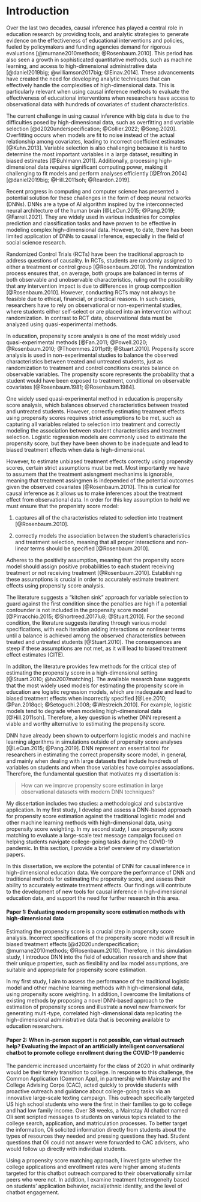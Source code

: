 # Introduction

Over the last two decades, causal inference has played a central role in education research by providing tools, and analytic strategies to generate evidence on the effectiveness of educational interventions and policies, fueled by policymakers and funding agencies demand for rigorous evaluations [@murnane2010methods; @Rosenbaum.2010]. This period has also seen a growth in sophisticated quantitative methods, such as machine learning, and access to high-dimensional administrative data [@daniel2019big; @williamson2017big; @Einav.2014]. These advancements have created the need for developing analytic techniques that can effectively handle the complexities of high-dimensional data. This is particularly relevant when using causal inference methods to evaluate the effectiveness of educational interventions when researchers have access to observational data with hundreds of covariates of student characteristics.

The current challenge in using causal inference with big data is due to the difficulties posed by high-dimensional data, such as overfitting and variable selection \[\@d2020underspecification; \@Collier.2022; \@Song.2020\]. Overfitting occurs when models are fit to noise instead of the actual relationship among covariates, leading to incorrect coefficient estimates \[\@Kuhn.2013\]. Variable selection is also challenging because it is hard to determine the most important variables in a large dataset, resulting in biased estimates \[\@Buhlmann.2011\]. Additionally, processing high-dimensional data requires significant computing power, making it challenging to fit models and perform analyses efficiently \[\@Efron.2004\] \[\@daniel2019big; \@Hill.2011soh; \@Reardon.2019\].

Recent progress in computing and computer science has presented a potential solution for these challenges in the form of deep neural networks (DNNs). DNNs are a type of AI algorithm inspired by the interconnected neural architecture of the human brain \[\@LeCun.2015; \@Pang.2019; \@Farrell.2021\]. They are widely used in various industries for complex prediction and classification tasks and have proven to be effective in modeling complex high-dimensional data. However, to date, there has been limited application of DNNs to causal inference, especially in the field of social science research.

Randomized Control Trials (RCTs) have been the traditional approach to address questions of causality. In RCTs, students are randomly assigned to either a treatment or control group \[\@Rosenbaum.2010\]. The randomization process ensures that, on average, both groups are balanced in terms of both observable and unobservable characteristics, ruling out the possibility that any intervention impact is due to differences in group composition \[\@Rosenbaum.2010\]. However, conducting RCTs may not always be feasible due to ethical, financial, or practical reasons. In such cases, researchers have to rely on observational or non-experimental studies, where students either self-select or are placed into an intervention without randomization. In contrast to RCT data, observational data must be analyzed using quasi-experimental methods.

In education, propensity score analysis is one of the most widely used quasi-experimental methods [@Fan.2011; @Powell.2020; @Rosenbaum.2010; @Thoemmes.2011pt9; @Stuart.2010]. Propensity score analysis is used in non-experimental studies to balance the observed characteristics between treated and untreated students, just as randomization to treatment and control conditions creates balance on observable variables. The propensity score represents the probability that a student would have been exposed to treatment, conditional on observable covariates [@Rosenbaum.1981; @Rosenbaum.1984].

One widely used quasi-experimental method in education is propensity score analysis, which balances observed characteristics between treated and untreated students. However, correctly estimating treatment effects using propensity scores requires strict assumptions to be met, such as capturing all variables related to selection into treatment and correctly modeling the association between student characteristics and treatment selection. Logistic regression models are commonly used to estimate the propensity score, but they have been shown to be inadequate and lead to biased treatment effects when data is high-dimensional.

However, to estimate unbiased treatment effects correctly using propensity scores, certain strict assumptions must be met. Most importantly we have to assumem that the treatment asisngment mechanims is ignorable, meaning that treatment assingmen is independed of the potential outcomes given the observed covariates [@Rosenbaum.2010]. This is curical for causal inference as it allows us to make inferences about the treatment effect from observational data. In order for this key assumption to hold we must ensure that the propenisty score model:

(1) captures all of the characteristics related to selection into treatment [@Rosenbaum.2010].

(2) correctly models the association between the student's characteristics and treatment selection, meaning that all proper interactions and non-linear terms should be specified [@Rosenbaum.2010].

Adheres to the positivity assumption, meaning that the propensity score model should assign positive probabilities to each student receiving treatment or not receiving treatment \[\@Rosenbaum.2010\]. Establishing these assumptions is crucial in order to accurately estimate treatment effects using propensity score analysis.

The literature suggests a "kitchen sink" approach for variable selection to guard against the first condition since the penalties are high if a potential confounder is not included in the propensity score model [@Pirracchio.2015; @Shortreed.2017lu8; @Stuart.2010]. For the second condition, the literature suggests iterating through various model specifications, with each iteration adding interactions or nonlinear terms until a balance is achieved among the observed characteristics between treated and untreated students [@Stuart.2010]. The consequences are steep if these assumptions are not met, as it will lead to biased treatment effect estimates (CITE).

In additon, the literature provides few methods for the critical step of estimating the propensity score in a high-dimensional setting [@Stuart.2010; @ho2007matching]. The available research base suggests that the most widely used models for estimating the propensity score in education are logistic regression models, which are inadequate and lead to biased treatment effects when incorrectly specified [@Lee.2010; @Pan.2018qcl; @Setoguchi.2008; @Westreich.2010]. For example, logistic models tend to degrade when modeling high-dimensional data [@Hill.2011soh]. Therefore, a key question is whether DNN represent a viable and worthy alternative to estimating the propensity score.

DNN have already been shown to outperform logistic models and machine learning algorithms in simulations outside of propensity score analyses [@LeCun.2015; @Pang.2019]. DNN represent an essential tool for researchers in estimating the correct propensity score model, in general, and mainly when dealing with large datasets that include hundreds of variables on students and when those variables have complex associations. Therefore, the fundamental question that motivates my dissertation is:

> How can we improve propensity score estimation in large observational datasets with modern DNN techniques?

My dissertation includes two studies: a methodological and substantive application. In my first study, I develop and assess a DNN-based approach for propensity score estimation against the traditional logistic model and other machine learning methods with high-dimensional data, using propensity score weighting. In my second study, I use propensity score matching to evaluate a large-scale text message campaign focused on helping students navigate college-going tasks during the COVID-19 pandemic. In this section, I provide a brief overview of my dissertation papers.

In this dissertation, we explore the potential of DNN for causal inference in high-dimensional education data. We compare the performance of DNN and traditional methods for estimating the propensity score, and assess their ability to accurately estimate treatment effects. Our findings will contribute to the development of new tools for causal inference in high-dimensional education data, and support the need for further research in this area.

#### Paper 1: Evaluating modern propensity score estimation methods with high-dimensional data

Estimating the propensity score is a crucial step in propensity score analysis. Incorrect specifications of the propensity score model will result in biased treatment effects [@d2020underspecification; @murnane2010methods; @Rosenbaum.2010]. Therefore, in this simulation study, I introduce DNN into the field of education research and show that their unique properties, such as flexibility and lax model assumptions, are suitable and appropriate for propensity score estimation.

In my first study, I aim to assess the performance of the traditional logistic model and other machine learning methods with high-dimensional data, using propensity score weighting. In addition, I overcome the limitations of existing methods by proposing a novel DNN-based approach to the estimation of propensity scores and illustrate a novel new framework for generating multi-type, correlated high-dimensional data replicating the high-dimensional administrative data that is becoming available to education researchers.

#### Paper 2: When in-person support is not possible, can virtual outreach help? Evaluating the impact of an artificially intelligent conversational chatbot to promote college enrollment during the COVID-19 pandemic

The pandemic increased uncertainty for the class of 2020 in what ordinarily would be their timely transition to college. In response to this challenge, the Common Application (Common App), in partnership with Mainstay and the College Advising Corps (CAC), acted quickly to provide students with proactive outreach and guidance about college-going tasks via an innovative large-scale texting campaign. This outreach specifically targeted US high school students who were the first in their families to go to college and had low family income. Over 38 weeks, a Mainstay AI chatbot named Oli sent scripted messages to students on various topics related to the college search, application, and matriculation processes. To better target the information, Oli solicited information directly from students about the types of resources they needed and pressing questions they had. Student questions that Oli could not answer were forwarded to CAC advisers, who would follow up directly with individual students.

Using a propensity score matching approach, I investigate whether the college applications and enrollment rates were higher among students targeted for this chatbot outreach compared to their observationally similar peers who were not. In addition, I examine treatment heterogeneity based on students' application behavior, racial/ethnic identity, and the level of chatbot engagement.

